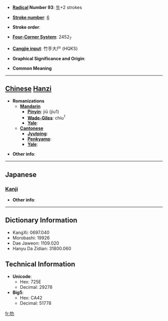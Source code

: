 * '''[[Wiktionary:Chinese radical index| Radical]] Number 93''': [[Wiktionary:Chinese radical index 牛|牛]]+2 strokes

* '''[[Wiktionary:Chinese total strokes index|Stroke number]]''': [[Wiktionary:Chinese total strokes index 6|6]]

* '''Stroke order''': 

* '''[[Wiktionary:Chinese four corner index|Four-Corner System]]''': 2452<sub>7</sub>

* '''[[Wiktionary:Chinese Cangjie index|Cangjie input]]''': 竹手大尸 (HQKS)

* '''Graphical Significance and Origin''': 

* '''Common Meaning'''

----

== [[Chinese]] [[Hanzi]] ==

* '''Romanizations'''
** '''[[Mandarin]]'''
*** '''[[Pinyin]]''': jiū (jiu1)
*** '''[[Wade-Giles]]''': chiu<sup>1</sup>
*** '''[[Yale]]''': 
** '''[[Cantonese]]'''
*** '''[[Jyutping]]''':
*** '''[[Penkyamp]]''': 
*** '''[[Yale]]''': 

* '''Other info''': 

----

==Japanese==
===[[Kanji]]===
{{kanji|on readings=[[きゅう]] (kyū), [[く]] (ku)|kun readings=}}

* '''Other info''':  

----

== Dictionary Information ==

* KangXi: 0697.040
* Morobashi: 19926
* Dae Jaweon: 1109.020
* Hanyu Da Zidian: 31800.060

== Technical Information ==

* '''Unicode''':
** Hex: 725E
** Decimal: 29278
* '''Big5''':
** Hex: CA42
** Decimal: 51778

[[fr:牞]]